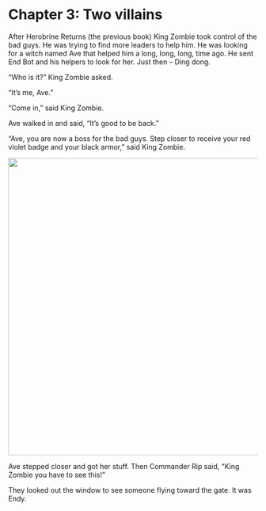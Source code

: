 # Chapter 3: Two villains {-}

After Herobrine Returns (the previous book) King Zombie took control of the bad guys. He was trying to find more leaders to help him. He was looking for a witch named Ave that helped him a long, long, long, time ago. He sent End Bot and his helpers to look for her. Just then -- Ding dong.

"Who is it?" King Zombie asked.

"It's me, Ave.”

"Come in," said King Zombie.

Ave walked in and said, "It's good to be back.” 

"Ave, you are now a boss for the bad guys. Step closer to receive your red violet badge and your black armor," said King Zombie.

![](img/avestuff.jpg){width=600px}

Ave stepped closer and got her stuff. Then Commander Rip said, "King Zombie you have to see this!"

They looked out the window to see someone flying toward the gate. It was Endy.
